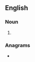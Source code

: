 ==English==

===Noun===
{{head|en|noun plural form}}

# {{plural of|imprinter|lang=en}}

===Anagrams===
* {{anagrams|en|reimprints}}